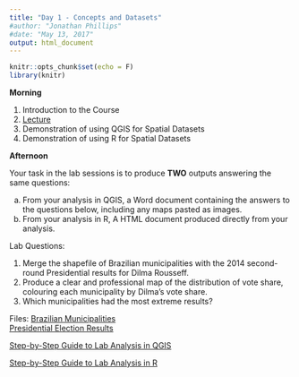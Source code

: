 ```yaml
---
title: "Day 1 - Concepts and Datasets"
#author: "Jonathan Phillips"
#date: "May 13, 2017"
output: html_document
---
```


<style>
.column-left{
  float: left;
  width: 50%;
  text-align: left;
}
.column-right{
  float: right;
  width: 50%;
  text-align: right;
}
</style>

```r
knitr::opts_chunk$set(echo = F)
library(knitr)
```

**Morning**

1. Introduction to the Course
2. [Lecture](https://jonnyphillips.github.io/Intro_Spatial/Day_1/Slides_Day_1_v7.html)
3. Demonstration of using QGIS for Spatial Datasets
4. Demonstration of using R for Spatial Datasets

**Afternoon**

Your task in the lab sessions is to produce **TWO** outputs answering the same questions:

a. From your analysis in QGIS, a Word document containing the answers to the questions below, including any maps pasted as images.
b. From your analysis in R, A HTML document produced directly from your analysis.

Lab Questions: 

1. Merge the shapefile of Brazilian municipalities with the 2014 second-round Presidential results for Dilma Rousseff.  
2. Produce a clear and professional map of the distribution of vote share, colouring each municipality by Dilma's vote share.  
3. Which municipalities had the most extreme results?   

Files:
[Brazilian Municipalities](https://jonnyphillips.github.io/Intro_Spatial/Data/municipalities.shp)  
[Presidential Election Results](https://jonnyphillips.github.io/Intro_Spatial/Data/Pres_election_2014.csv)

[Step-by-Step Guide to Lab Analysis in QGIS](https://docs.google.com/presentation/d/18ISavxqFdPsIBdeCPtG4iJyYw2XZn-HY9lVc2tHIA2U/present?usp=sharing)

[Step-by-Step Guide to Lab Analysis in R](https://docs.google.com/presentation/d/1n8mvUi27C2eXkj3Rk3HUsxb20Sjcf9cBZMuD9vZghMU/present?usp=sharing)